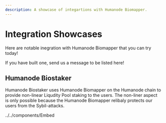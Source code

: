 ```yaml
---
description: A showcase of integartions with Humanode Biomapper.
---
```



# Integration Showcases

Here are notable inegration with Humanode Biomapper that you can try today!

<Callout type="info">
  If you have built one, send us a message to be listed here!
</Callout>

## Humanode Biostaker

Humanode Biostaker uses Humanode Biomapper on the Humanode chain to provide
non-linear Liqudity Pool staking to the users.
The non-liner aspect is only possible because the Humanode Biomapper relibaly
protects our users from the Sybil-attacks.

<Embed title="Humanode Biostaker" href="https://mainnet.biostaker.hmnd.app" />
../../components/Embed
